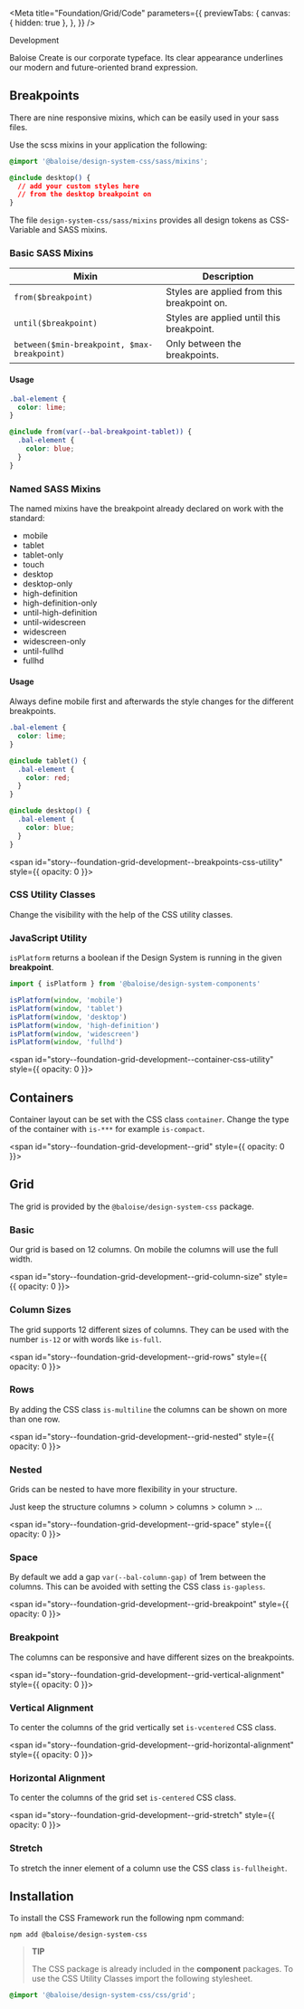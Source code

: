 
<Meta
  title="Foundation/Grid/Code"
  parameters={{
    previewTabs: {
      canvas: { hidden: true },
    },
  }}
/>

<bal-doc-banner subtitle="Foundation/grid" color="green">Development</bal-doc-banner>

<bal-doc-lead>Baloise Create is our corporate typeface. Its clear appearance underlines our modern and future-oriented brand expression.</bal-doc-lead>

## Breakpoints

There are nine responsive mixins, which can be easily used in your sass files.

Use the scss mixins in your application the following:

```css
@import '@baloise/design-system-css/sass/mixins';

@include desktop() {
  // add your custom styles here
  // from the desktop breakpoint on
}
```

The file `design-system-css/sass/mixins` provides all design tokens as CSS-Variable and SASS mixins.

### Basic SASS Mixins

| Mixin                                       | Description                                 |
| ------------------------------------------- | ------------------------------------------- |
| `from($breakpoint)`                         | Styles are applied from this breakpoint on. |
| `until($breakpoint)`                        | Styles are applied until this breakpoint.   |
| `between($min-breakpoint, $max-breakpoint)` | Only between the breakpoints.               |

#### Usage

```css
.bal-element {
  color: lime;
}

@include from(var(--bal-breakpoint-tablet)) {
  .bal-element {
    color: blue;
  }
}
```

### Named SASS Mixins

The named mixins have the breakpoint already declared on work with the standard:

- mobile
- tablet
- tablet-only
- touch
- desktop
- desktop-only
- high-definition
- high-definition-only
- until-high-definition
- until-widescreen
- widescreen
- widescreen-only
- until-fullhd
- fullhd

#### Usage

Always define mobile first and afterwards the style changes for the different breakpoints.

```css
.bal-element {
  color: lime;
}

@include tablet() {
  .bal-element {
    color: red;
  }
}

@include desktop() {
  .bal-element {
    color: blue;
  }
}
```

<span id="story--foundation-grid-development--breakpoints-css-utility" style={{ opacity: 0 }}></span>

### CSS Utility Classes

Change the visibility with the help of the CSS utility classes.

<Canvas withSource="open">
  <Story id="foundation-grid-development--breakpoints-css-utility" />
</Canvas>

### JavaScript Utility

`isPlatform` returns a boolean if the Design System is running in the given **breakpoint**.

```typescript
import { isPlatform } from '@baloise/design-system-components'

isPlatform(window, 'mobile')
isPlatform(window, 'tablet')
isPlatform(window, 'desktop')
isPlatform(window, 'high-definition')
isPlatform(window, 'widescreen')
isPlatform(window, 'fullhd')
```

<span id="story--foundation-grid-development--container-css-utility" style={{ opacity: 0 }}></span>

## Containers

Container layout can be set with the CSS class `container`. Change the type of the container with `is-***` for example `is-compact`.

<Canvas withSource="open">
  <Story id="foundation-grid-development--container-css-utility" />
</Canvas>

<span id="story--foundation-grid-development--grid" style={{ opacity: 0 }}></span>

## Grid

The grid is provided by the `@baloise/design-system-css` package.

### Basic

Our grid is based on 12 columns. On mobile the columns will use the full width.

<Canvas withSource="open">
  <Story id="foundation-grid-development--grid" />
</Canvas>

<span id="story--foundation-grid-development--grid-column-size" style={{ opacity: 0 }}></span>

### Column Sizes

The grid supports 12 different sizes of columns. They can be used with the number `is-12` or with words like `is-full`.

<Canvas withSource="open">
  <Story id="foundation-grid-development--grid-column-size" />
</Canvas>

<span id="story--foundation-grid-development--grid-rows" style={{ opacity: 0 }}></span>

### Rows

By adding the CSS class `is-multiline` the columns can be shown on more than one row.

<Canvas withSource="open">
  <Story id="foundation-grid-development--grid-rows" />
</Canvas>

<span id="story--foundation-grid-development--grid-nested" style={{ opacity: 0 }}></span>

### Nested

Grids can be nested to have more flexibility in your structure.

Just keep the structure columns > column > columns > column > ...

<Canvas withSource="open">
  <Story id="foundation-grid-development--grid-nested" />
</Canvas>

<span id="story--foundation-grid-development--grid-space" style={{ opacity: 0 }}></span>

### Space

By default we add a gap `var(--bal-column-gap)` of 1rem between the columns. This can be avoided with setting the CSS class `is-gapless`.

<Canvas withSource="open">
  <Story id="foundation-grid-development--grid-space" />
</Canvas>

<span id="story--foundation-grid-development--grid-breakpoint" style={{ opacity: 0 }}></span>

### Breakpoint

The columns can be responsive and have different sizes on the breakpoints.

<Canvas withSource="open">
  <Story id="foundation-grid-development--grid-breakpoint" />
</Canvas>

<span id="story--foundation-grid-development--grid-vertical-alignment" style={{ opacity: 0 }}></span>

### Vertical Alignment

To center the columns of the grid vertically set `is-vcentered` CSS class.

<Canvas withSource="open">
  <Story id="foundation-grid-development--grid-vertical-alignment" />
</Canvas>

<span id="story--foundation-grid-development--grid-horizontal-alignment" style={{ opacity: 0 }}></span>

### Horizontal Alignment

To center the columns of the grid set `is-centered` CSS class.

<Canvas withSource="open">
  <Story id="foundation-grid-development--grid-horizontal-alignment" />
</Canvas>

<span id="story--foundation-grid-development--grid-stretch" style={{ opacity: 0 }}></span>

### Stretch

To stretch the inner element of a column use the CSS class `is-fullheight`.

<Canvas withSource="open">
  <Story id="foundation-grid-development--grid-stretch" />
</Canvas>

## Installation

To install the CSS Framework run the following npm command:

```
npm add @baloise/design-system-css
```

> **TIP**
>
> The CSS package is already included in the **component** packages.
> To use the CSS Utility Classes import the following stylesheet.

```scss
@import '@baloise/design-system-css/css/grid';
```

<bal-doc-github link="/stories/foundation/grid/02-development.docs.mdx"></bal-doc-github>

